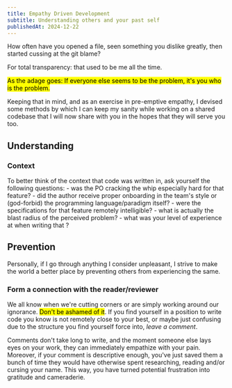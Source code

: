 ```yaml
---
title: Empathy Driven Development
subtitle: Understanding others and your past self
publishedAt: 2024-12-22
---
```

How often have you opened a file, seen something you dislike greatly, then started cussing at the git blame?

For total transparency: that used to be me all the time.

<mark class="alt-mark">As the adage goes: If everyone else seems to be the problem, it's you who is the problem.</mark>

Keeping that in mind, and as an exercise in pre-emptive empathy, I devised some methods by which I can keep my sanity while working on a shared codebase that I will now share with you in the hopes that they will serve you too.

## Understanding
### Context

To better think of the context that code was written in, ask yourself the following questions:
      - was the PO cracking the whip especially hard for that feature?
      - did the author receive proper onboarding in the team's style or (god-forbid) the programming language/paradigm itself?
      - were the specifications for that feature remotely intelligible?
      - what is actually the blast radius of the perceived problem?
      - what was your level of experience at when writing that ?

## Prevention

Personally, if I go through anything I consider unpleasant, I strive to make the world a better place by preventing others from experiencing the same.

### Form a connection with the reader/reviewer
We all know when we're cutting corners or are simply working around our ignorance. <mark>Don't be ashamed of it</mark>. If you find yourself in a position to write code you know is not remotely close to your best, or maybe just confusing due to the structure you find yourself force into, _leave a comment_.

Comments don't take long to write, and the moment someone else lays eyes on your work, they can immediately empathize with your pain. Moreover, if your comment is descriptive enough, you've just saved them a bunch of time they would have otherwise spent researching, reading and/or cursing your name. This way, you have turned potential frustration into gratitude and cameraderie.
